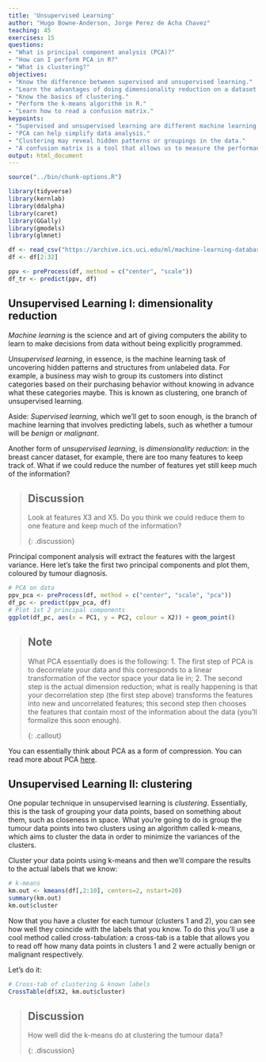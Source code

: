 ```yaml
---
title: 'Unsupervised Learning'
author: "Hugo Bowne-Anderson, Jorge Perez de Acha Chavez"
teaching: 45
exercises: 15
questions: 
- "What is principal component analysis (PCA)?"
- "How can I perform PCA in R?"
- "What is clustering?"
objectives: 
- "Know the difference between supervised and unsupervised learning."
- "Learn the advantages of doing dimensionality reduction on a dataset."
- "Know the basics of clustering."
- "Perform the k-means algorithm in R."
- "Learn how to read a confusion matrix."
keypoints: 
- "Supervised and unsupervised learning are different machine learning techniques that are used for different purposes."
- "PCA can help simplify data analysis."
- "Clustering may reveal hidden patterns or groupings in the data."
- "A confusion matrix is a tool that allows us to measure the performance of an algorithm."
output: html_document
---
```


```r
source("../bin/chunk-options.R")
```

```r
library(tidyverse)
library(kernlab)
library(ddalpha)
library(caret)
library(GGally)
library(gmodels)
library(glmnet)

df <- read_csv("https://archive.ics.uci.edu/ml/machine-learning-databases/breast-cancer-wisconsin/wdbc.data",col_names = FALSE)
df <- df[2:32]

ppv <- preProcess(df, method = c("center", "scale"))
df_tr <- predict(ppv, df)


```


## Unsupervised Learning I: dimensionality reduction

*Machine learning* is the science and art of giving computers the ability to learn to make decisions from data without being explicitly programmed.

*Unsupervised learning*, in essence, is the machine learning task of uncovering hidden patterns and structures from unlabeled data. For example, a business may wish to group its customers into distinct categories based on their purchasing behavior without knowing in advance what these categories maybe. This is known as clustering, one branch of unsupervised learning.

Aside: *Supervised learning*, which we'll get to soon enough, is the branch of machine learning that involves predicting labels, such as whether a tumour will be *benign* or *malignant*.

Another form of *unsupervised learning*, is _dimensionality reduction_: in the breast cancer dataset, for example, there are too many features to keep track of. What if we could reduce the number of features yet still keep much of the information? 

> ## Discussion
>
> Look at features X3 and X5. Do you think we could reduce them to one feature and keep much of the information?
>
{: .discussion}


Principal component analysis  will extract the features with the largest variance. Here let's take the first two principal components and plot them, coloured by tumour diagnosis.


```r
# PCA on data
ppv_pca <- preProcess(df, method = c("center", "scale", "pca"))
df_pc <- predict(ppv_pca, df)
# Plot 1st 2 principal components
ggplot(df_pc, aes(x = PC1, y = PC2, colour = X2)) + geom_point()
```

> ## Note
>
> What PCA essentially does is the following:
> 1. The first step of PCA is to decorrelate your data and this corresponds to a linear transformation of the vector space your data lie in;
> 2. The second step is the actual dimension reduction; what is really happening is that your decorrelation step (the first step above) transforms the features into new and uncorrelated features; this second step then chooses the features that contain most of the information about the data (you'll formalize this soon enough).
>
{: .callout}

You can essentially think about PCA as a form of compression. You can read more about PCA [here](https://www.datacamp.com/community/tutorials/data-science-techniques-dataframed#pca).


## Unsupervised Learning II: clustering

One popular technique in unsupervised learning is _clustering_. Essentially, this is the task of grouping your data points, based on something about them, such as closeness in space. What you're going to do is group the tumour data points into two clusters using an algorithm called k-means, which aims to cluster the data in order to minimize the variances of the clusters.

Cluster your data points using k-means and then we'll compare the results to the actual labels that we know:

```r
# k-means
km.out <- kmeans(df[,2:10], centers=2, nstart=20)
summary(km.out)
km.out$cluster
```

Now that you have a cluster for each tumour (clusters 1 and 2), you can see how well they coincide with the labels that you know. To do this you'll use a cool method called cross-tabulation: a cross-tab is a table that allows you to read off how many data points in clusters 1 and 2 were actually benign or malignant respectively.

Let's do it:


```r
# Cross-tab of clustering & known labels
CrossTable(df$X2, km.out$cluster)
```

> ## Discussion
>
> How well did the k-means do at clustering the tumour data?
>
{: .discussion}

